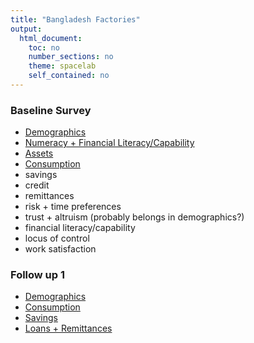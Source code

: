 ```yaml
---
title: "Bangladesh Factories"
output: 
  html_document:
    toc: no
    number_sections: no
    theme: spacelab
    self_contained: no
---
```


### Baseline Survey

 * [Demographics](http://schafik.github.io/bangla/b1_demographics.html)
 * [Numeracy + Financial Literacy/Capability](http://schafik.github.io/bangla/b1_3numeracy.html)
 * [Assets](http://schafik.github.io/bangla/b1_2assets.html)
 * [Consumption](http://schafik.github.io/bangla/b1_4consumption.html) 
 * savings
 * credit
 * remittances
 * risk + time preferences 
 * trust + altruism (probably belongs in demographics?)
 * financial literacy/capability
 * locus of control 
 * work satisfaction 


### Follow up 1
 * [Demographics](http://schafik.github.io/bangla/f1_1demo.html)
 * [Consumption](http://schafik.github.io/bangla/f1_2consumption.html)
 * [Savings](http://schafik.github.io/bangla/f1_3savings.html)
 * [Loans + Remittances](http://schafik.github.io/bangla/f1_4loansremitt.html)
 

 